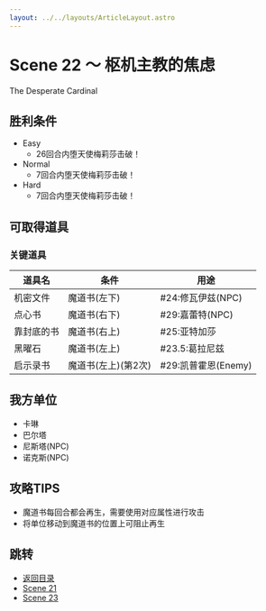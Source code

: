 ```yaml
---
layout: ../../layouts/ArticleLayout.astro
---
```

# Scene 22 ～ 枢机主教的焦虑  

The Desperate Cardinal

## 胜利条件 

- Easy
  - 26回合内堕天使梅莉莎击破！
- Normal
  - 7回合内堕天使梅莉莎击破！
- Hard
  - 7回合内堕天使梅莉莎击破！

## 可取得道具 

### 关键道具

|道具名|条件|用途|
|---|---|---|
|机密文件|魔道书(左下)|#24:修瓦伊兹(NPC)|
|点心书|魔道书(右下)|#29:嘉蕾特(NPC)|
|靠封底的书|魔道书(右上)|#25:亚特加莎|
|黑曜石|魔道书(左上)|#23.5:葛拉尼兹|
|启示录书|魔道书(左上)(第2次)|#29:凯普霍恩(Enemy)|

## 我方单位 

- 卡琳
- 巴尔塔
- 尼斯塔(NPC)
- 诺克斯(NPC)

## 攻略TIPS 

- 魔道书每回合都会再生，需要使用对应属性进行攻击
- 将单位移动到魔道书的位置上可阻止再生

## 跳转

- [返回目录](../maria)
- [Scene 21](./1-21)
- [Scene 23](./1-23)